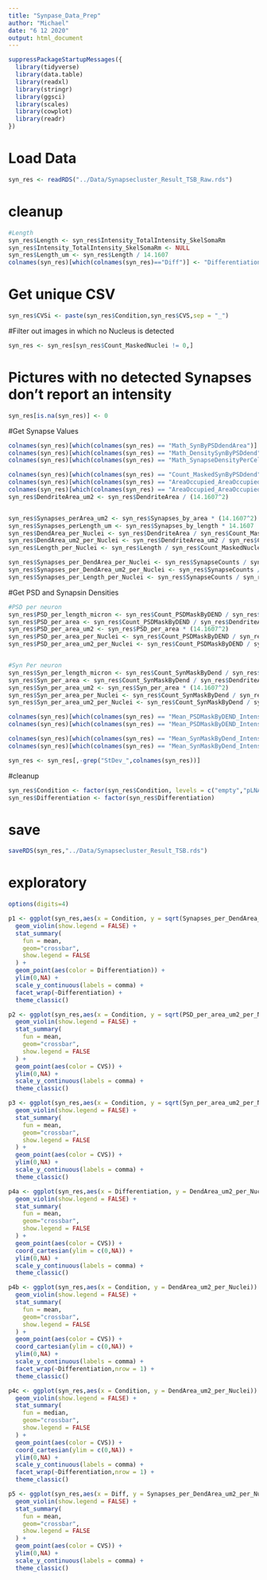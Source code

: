 ```yaml
---
title: "Synpase_Data_Prep"
author: "Michael"
date: "6 12 2020"
output: html_document
---
```



```r
suppressPackageStartupMessages({
  library(tidyverse)
  library(data.table)
  library(readxl)
  library(stringr)
  library(ggsci)
  library(scales)
  library(cowplot)
  library(readr)
})
```


# Load Data
```r
syn_res <- readRDS("../Data/Synapsecluster_Result_TSB_Raw.rds")
```



# cleanup
```r
#Length
syn_res$Length <- syn_res$Intensity_TotalIntensity_SkelSomaRm
syn_res$Intensity_TotalIntensity_SkelSomaRm <- NULL
syn_res$Length_um <- syn_res$Length / 14.1607
colnames(syn_res)[which(colnames(syn_res)=="Diff")] <- "Differentiation"
```




# Get unique CSV
```r
syn_res$CVSi <- paste(syn_res$Condition,syn_res$CVS,sep = "_")
```


#Filter out images in which no Nucleus is detected
```r
syn_res <- syn_res[syn_res$Count_MaskedNuclei != 0,]
```



# Pictures with no detected Synapses don't report an intensity
```r
syn_res[is.na(syn_res)] <- 0
```



#Get Synapse Values
```r
colnames(syn_res)[which(colnames(syn_res) == "Math_SynByPSDdendArea")] <- "Synapses_by_area"
colnames(syn_res)[which(colnames(syn_res) == "Math_DensitySynByPSDdend")] <- "Synapses_by_length"
colnames(syn_res)[which(colnames(syn_res) == "Math_SynapseDensityPerCell")] <- "Synapses_by_Cell"

colnames(syn_res)[which(colnames(syn_res) == "Count_MaskedSynByPSDdend")] <- "SynapseCounts"
colnames(syn_res)[which(colnames(syn_res) == "AreaOccupied_AreaOccupied_DendMapTubeSomaRm")] <- "DendriteArea"
colnames(syn_res)[which(colnames(syn_res) == "AreaOccupied_AreaOccupied_Soma")] <- "SomaArea"
syn_res$DendriteArea_um2 <- syn_res$DendriteArea / (14.1607^2)


syn_res$Synapses_perArea_um2 <- syn_res$Synapses_by_area * (14.1607^2)
syn_res$Synapses_perLength_um <- syn_res$Synapses_by_length * 14.1607
syn_res$DendArea_per_Nuclei <- syn_res$DendriteArea / syn_res$Count_MaskedNuclei
syn_res$DendArea_um2_per_Nuclei <- syn_res$DendriteArea_um2 / syn_res$Count_MaskedNuclei
syn_res$Length_per_Nuclei <- syn_res$Length / syn_res$Count_MaskedNuclei

syn_res$Synapses_per_DendArea_per_Nuclei <- syn_res$SynapseCounts / syn_res$DendArea_per_Nuclei
syn_res$Synapses_per_DendArea_um2_per_Nuclei <- syn_res$SynapseCounts / syn_res$DendArea_um2_per_Nuclei 
syn_res$Synapses_per_Length_per_Nuclei <- syn_res$SynapseCounts / syn_res$Length_per_Nuclei
```




#Get PSD and Synapsin Densities
```r
#PSD per neuron
syn_res$PSD_per_length_micron <- syn_res$Count_PSDMaskByDEND / syn_res$Length_um
syn_res$PSD_per_area <- syn_res$Count_PSDMaskByDEND / syn_res$DendriteArea
syn_res$PSD_per_area_um2 <- syn_res$PSD_per_area * (14.1607^2)
syn_res$PSD_per_area_per_Nuclei <- syn_res$Count_PSDMaskByDEND / syn_res$DendArea_per_Nuclei
syn_res$PSD_per_area_um2_per_Nuclei <- syn_res$Count_PSDMaskByDEND / syn_res$DendArea_um2_per_Nuclei 


#Syn Per neuron
syn_res$Syn_per_length_micron <- syn_res$Count_SynMaskByDend / syn_res$Length_um
syn_res$Syn_per_area <- syn_res$Count_SynMaskByDend / syn_res$DendriteArea
syn_res$Syn_per_area_um2 <- syn_res$Syn_per_area * (14.1607^2)
syn_res$Syn_per_area_per_Nuclei <- syn_res$Count_SynMaskByDend / syn_res$DendArea_per_Nuclei
syn_res$Syn_per_area_um2_per_Nuclei <- syn_res$Count_SynMaskByDend / syn_res$DendArea_um2_per_Nuclei 
```


```r
colnames(syn_res)[which(colnames(syn_res) == "Mean_PSDMaskByDEND_Intensity_IntegratedIntensity_PSD95")] <- "Mean_IntegrIntensity_PSD95inDend"
colnames(syn_res)[which(colnames(syn_res) == "Mean_PSDMaskByDEND_Intensity_MeanIntensity_PSD95")] <- "Mean_Intensity_PSD95inDend"

colnames(syn_res)[which(colnames(syn_res) == "Mean_SynMaskByDend_Intensity_IntegratedIntensity_SYN")] <- "Mean_IntegrIntensity_SyninDend"
colnames(syn_res)[which(colnames(syn_res) == "Mean_SynMaskByDend_Intensity_MeanIntensity_SYN")] <- "Mean_Intensity_SyninDend"
```

```r
syn_res <- syn_res[,-grep("StDev_",colnames(syn_res))]
```



#cleanup
```r
syn_res$Condition <- factor(syn_res$Condition, levels = c("empty","pLNA-Ctrl","pLNA-1229","TSB"))
syn_res$Differentiation <- factor(syn_res$Differentiation)
```


# save
```r
saveRDS(syn_res,"../Data/Synapsecluster_Result_TSB.rds")
```





# exploratory
```r
options(digits=4)

p1 <- ggplot(syn_res,aes(x = Condition, y = sqrt(Synapses_per_DendArea_um2_per_Nuclei))) + 
  geom_violin(show.legend = FALSE) +
  stat_summary(
    fun = mean,
    geom="crossbar",
    show.legend = FALSE
  ) +
  geom_point(aes(color = Differentiation)) +
  ylim(0,NA) +
  scale_y_continuous(labels = comma) +
  facet_wrap(~Differentiation) +
  theme_classic()

p2 <- ggplot(syn_res,aes(x = Condition, y = sqrt(PSD_per_area_um2_per_Nuclei))) + 
  geom_violin(show.legend = FALSE) +
  stat_summary(
    fun = mean,
    geom="crossbar",
    show.legend = FALSE
  ) +
  geom_point(aes(color = CVS)) +
  ylim(0,NA) +
  scale_y_continuous(labels = comma) +
  theme_classic()

p3 <- ggplot(syn_res,aes(x = Condition, y = sqrt(Syn_per_area_um2_per_Nuclei))) + 
  geom_violin(show.legend = FALSE) +
  stat_summary(
    fun = mean,
    geom="crossbar",
    show.legend = FALSE
  ) +
  geom_point(aes(color = CVS)) +
  ylim(0,NA) +
  scale_y_continuous(labels = comma) +
  theme_classic()

p4a <- ggplot(syn_res,aes(x = Differentiation, y = DendArea_um2_per_Nuclei)) + 
  geom_violin(show.legend = FALSE) +
  stat_summary(
    fun = mean,
    geom="crossbar",
    show.legend = FALSE
  ) +
  geom_point(aes(color = CVS)) +
  coord_cartesian(ylim = c(0,NA)) +
  ylim(0,NA) +
  scale_y_continuous(labels = comma) +
  theme_classic() 

p4b <- ggplot(syn_res,aes(x = Condition, y = DendArea_um2_per_Nuclei)) + 
  geom_violin(show.legend = FALSE) +
  stat_summary(
    fun = mean,
    geom="crossbar",
    show.legend = FALSE
  ) +
  geom_point(aes(color = CVS)) +
  coord_cartesian(ylim = c(0,NA)) +
  ylim(0,NA) +
  scale_y_continuous(labels = comma) +
  facet_wrap(~Differentiation,nrow = 1) +
  theme_classic() 

p4c <- ggplot(syn_res,aes(x = Condition, y = DendArea_um2_per_Nuclei)) + 
  geom_violin(show.legend = FALSE) +
  stat_summary(
    fun = median,
    geom="crossbar",
    show.legend = FALSE
  ) +
  geom_point(aes(color = CVS)) +
  coord_cartesian(ylim = c(0,NA)) +
  ylim(0,NA) +
  scale_y_continuous(labels = comma) +
  facet_wrap(~Differentiation,nrow = 1) +
  theme_classic() 

p5 <- ggplot(syn_res,aes(x = Diff, y = Synapses_per_DendArea_um2_per_Nuclei)) + 
  geom_violin(show.legend = FALSE) +
  stat_summary(
    fun = mean,
    geom="crossbar",
    show.legend = FALSE
  ) +
  geom_point(aes(color = CVS)) +
  ylim(0,NA) +
  scale_y_continuous(labels = comma) +
  theme_classic()
```


